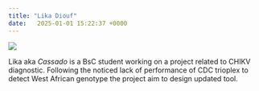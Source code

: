```yaml
---
title: "Lika Diouf"
date:   2025-01-01 15:22:37 +0000
---
```



![](Lika_Pic.jpg)

Lika aka *Cassado* is a BsC student working on a project related to CHIKV diagnostic.
Following the noticed lack of performance of CDC trioplex to detect West African genotype the project aim to design updated tool.













